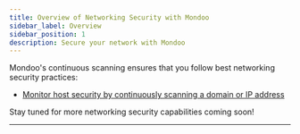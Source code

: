 ```yaml
---
title: Overview of Networking Security with Mondoo
sidebar_label: Overview
sidebar_position: 1
description: Secure your network with Mondoo
---
```


Mondoo's continuous scanning ensures that you follow best networking security practices:

- [Monitor host security by continuously scanning a domain or IP address](/platform/infra/networking/domain-ip)

Stay tuned for more networking security capabilities coming soon!

---
